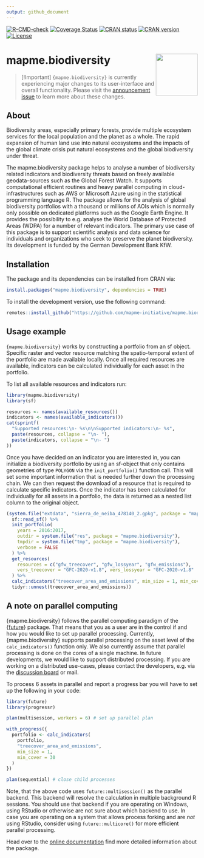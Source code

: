 ```yaml
---
output: github_document
---
```


<!-- badges: start -->

[![R-CMD-check](https://github.com/mapme-initiative/mapme.biodiversity/actions/workflows/R-CMD-check.yaml/badge.svg?branch=main)](https://github.com/mapme-initiative/mapme.biodiversity/actions)
[![Coverage Status](https://img.shields.io/codecov/c/github/mapme-initiative/mapme.biodiversity/master.svg)](https://app.codecov.io/github/mapme-initiative/mapme.biodiversity?branch=main)
[![CRAN status](https://badges.cranchecks.info/worst/mapme.biodiversity.svg)](https://cran.r-project.org/web/checks/check_results_mapme.biodiversity.html)
[![CRAN version](https://www.r-pkg.org/badges/version/mapme.biodiversity)](https://CRAN.R-project.org/package=mapme.biodiversity)
[![License](https://img.shields.io/badge/License-GPL (>=3)-brightgreen.svg?style=flat)](https://choosealicense.com/licenses/gpl-3.0/)

<!-- badges: end -->

# mapme.biodiversity <img src="man/figures/logo.png" align="right" height="110"/>


> [!Important]
> `{mapme.biodiversity}` is currently experiencing major changes
> to its user-interface and overall functionality. Please visit
> the [announcement issue](https://github.com/mapme-initiative/mapme.biodiversity/issues/240) to learn more about these changes.

## About

Biodiversity areas, especially primary forests, provide multiple
ecosystem services for the local population and the planet as a whole.
The rapid expansion of human land use into natural ecosystems and the
impacts of the global climate crisis put natural ecosystems and the
global biodiversity under threat.

The mapme.biodiversity package helps to analyse a number of biodiversity
related indicators and biodiversity threats based on freely available
geodata-sources such as the Global Forest Watch. It supports
computational efficient routines and heavy parallel computing in
cloud-infrastructures such as AWS or Microsoft Azure using in the statistical
programming language R. The package allows for the analysis of global
biodiversity portfolios with a thousand or millions of AOIs which is
normally only possible on dedicated platforms such as the Google Earth
Engine. It provides the possibility to e.g. analyse the World Database
of Protected Areas (WDPA) for a number of relevant indicators. The
primary use case of this package is to support scientific analysis and
data science for individuals and organizations who seek to preserve the
planet biodiversity. Its development is funded by the German
Development Bank KfW.

## Installation

The package and its dependencies can be installed from CRAN via:

```r
install.packages("mapme.biodiversity", dependencies = TRUE)
```

To install the development version, use the following command:

```r
remotes::install_github("https://github.com/mapme-initiative/mapme.biodiversity", dependencies = TRUE)
```

## Usage example

`{mapme.biodiversity}` works by constructing a portfolio from an sf
object. Specific raster and vector resource matching the spatio-temporal
extent of the portfolio are made available locally. Once all required
resources are available, indicators can be calculated individually for
each asset in the portfolio.

To list all available resources and indicators run:

```r
library(mapme.biodiversity)
library(sf)

resources <- names(available_resources())
indicators <- names(available_indicators())
cat(sprintf(
  "Supported resources:\n- %s\n\nSupported indicators:\n- %s",
  paste(resources, collapse = "\n- "),
  paste(indicators, collapse = "\n- ")
))
```

Once you have decided on an indicator you are interested in, you can
initialize a biodiversity portfolio by using an sf-object that only
contains geometries of type `POLYGON` via the `init_portfolio()`
function call. This will set some important information that is needed
further down the processing chain. We can then request the download of a
resource that is required to calculate specific indicators. Once the
indicator has been calculated for individually for all assets in a
portfolio, the data is returned as a nested list column to the original
object.

```r
(system.file("extdata", "sierra_de_neiba_478140_2.gpkg", package = "mapme.biodiversity") %>%
  sf::read_sf() %>%
  init_portfolio(
    years = 2016:2017,
    outdir = system.file("res", package = "mapme.biodiversity"),
    tmpdir = system.file("tmp", package = "mapme.biodiversity"),
    verbose = FALSE
  ) %>%
  get_resources(
    resources = c("gfw_treecover", "gfw_lossyear", "gfw_emissions"),
    vers_treecover = "GFC-2020-v1.8", vers_lossyear = "GFC-2020-v1.8"
  ) %>%
  calc_indicators("treecover_area_and_emissions", min_size = 1, min_cover = 30) %>%
  tidyr::unnest(treecover_area_and_emissions))
```


## A note on parallel computing

{mapme.biodiversity} follows the parallel computing paradigm of the
{[future](https://cran.r-project.org/package=future)} 
package. That means that you as a user are in the control if and how you would 
like to set up parallel processing. Currently, {mapme.biodiversity} supports 
parallel processing on the asset level of the `calc_indicators()` function only. We
also currently assume that parallel processing is done on the cores of a single 
machine. In future developments, we would like to support distributed processing.
If you are working on a distributed use-cases, please contact the developers,
e.g. via the [discussion board](https://github.com/mapme-initiative/mapme.biodiversity/discussions) or mail.

To process 6 assets in parallel and report a progress bar you will have to set 
up the following in your code:

```r
library(future)
library(progressr)

plan(multisession, workers = 6) # set up parallel plan

with_progress({
  portfolio <- calc_indicators(
    portfolio,
    "treecover_area_and_emissions",
    min_size = 1,
    min_cover = 30
  )
})

plan(sequential) # close child processes
```

Note, that the above code uses `future::multisession()` as the parallel backend.
This backend will resolve the calculation in multiple background R sessions.
You should use that backend if you are operating on Windows, using RStudio or
otherwise are not sure about which backend to use. In case you are operating on 
a system that allows process forking and are *not* using RStudio, consider
using `future::multicore()` for more efficient parallel processing.

Head over to the [online
documentation](https://mapme-initiative.github.io/mapme.biodiversity/index.html)
find more detailed information about the package.
